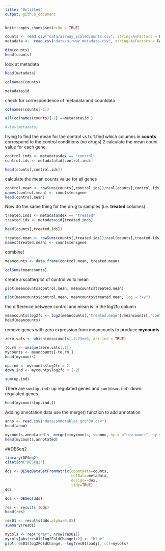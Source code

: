```yaml
---
title: "Untitled"
output: github_document
---
```


```r
knitr::opts_chunk$set(echo = TRUE)
```


```r
counts <- read.csv("data/airway_scaledcounts.csv", stringsAsFactors = FALSE)
metadata <-  read.csv("data/airway_metadata.csv", stringsAsFactors = FALSE)
```

```r
dim(counts)
head(counts)
```

look at metadata
```r
head(metadata)
```

```r
colnames(counts)
```

```r
metadata$id
```

check for correspondence of metadata and countdata
```r
colnames(counts[-1])
```

```r
all(colnames(counts)[-1] ==metadata$id )
```


```r
#View(metadata)
```

trying to find the mean for the control vs tx
1.find which columns in **counts** correspond to the control conditions (no drugs)
2.calculate the mean count value for each gene. 
```r
control.inds <- metadata$dex == "control"
control.ids <- metadata$id[control.inds]

head(counts[,control.ids])
```

calculate the mean counts value for all genes
```r
control.mean <- rowSums(counts[,control.ids])/ncol(counts[,control.ids])
names(control.mean) <- counts$ensgene
head(control.mean)
```

Now do the same thing for the drug tx samples (i.e. **treated** columns)
```r
treated.inds <- metadata$dex == "treated"
treated.ids <- metadata$id[treated.inds]

head(counts[,treated.ids])
```
```r
treated.mean <- rowSums(counts[,treated.ids])/ncol(counts[,treated.ids])
names(treated.mean) <- counts$ensgene
```
 
 combine!
```r
meancounts <- data.frame(control.mean, treated.mean)
```

```r
colSums(meancounts)
```

create a scatterplot of control vs tx mean
```r
plot(meancounts$control.mean, meancounts$treated.mean)
```

```r
plot(meancounts$control.mean, meancounts$treated.mean, log = "xy")
```

the difference between control and mean is in the log2fc column
```r
meancounts$log2fc <- log2(meancounts[,"treated.mean"]/meancounts[,"control.mean"])
head(meancounts)
```

remove genes with zero expression from meancounts to produce **mycounts**
```r
zero.vals <- which(meancounts[,1:2]==0, arr.ind = TRUE)

to.rm <- unique(zero.vals[,1])
mycounts <- meancounts[-to.rm,]
head(mycounts)
```

```r
up.ind <- mycounts$log2fc > 2
down.ind <- mycounts$log2fc < (-2)
```
```r
sum(up.ind)
```
There are `sum(up.ind)` up regulated genes and `sum(down.ind)` down regulated genes.
```r
head(mycounts[up.ind,])
```

Adding annotation data
use the merge() function to add annotation 
```r
anno <- read.csv("data/annotables_grch38.csv")
head(anno)
```

```r
mycounts.annotated <- merge(x=mycounts, y=anno, by.x ="row.names", by.y = "ensgene")
head(mycounts.annotated)
```


##DESeq2
```r
library(DESeq2)
citation("DESeq2")
```

```r
dds <- DESeqDataSetFromMatrix(countData=counts, 
                              colData=metadata, 
                              design=~dex, 
                              tidy=TRUE)
dds
```

```r
dds <- DESeq(dds)
```

```r
res <- results (dds)
head(res)
```

```r
res01 <- results(dds,alpha=0.05)
summary(res01)
```

```r
mycols <- rep("gray", nrow(res01))
mycols[abs(res01$log2FoldChange)>2] <- "blue"
plot(res01$log2FoldChange, -log(res01$padj), col=mycols)
```


